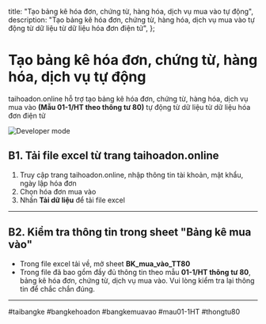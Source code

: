  title: "Tạo bảng kê hóa đơn, chứng từ, hàng hóa, dịch vụ mua vào tự động",
  description: "Tạo bảng kê hóa đơn, chứng từ, hàng hóa, dịch vụ mua vào tự động từ dữ liệu từ dữ liệu hóa đơn điện tử",
};

# Tạo bảng kê hóa đơn, chứng từ, hàng hóa, dịch vụ tự động

<p>taihoadon.online hỗ trợ tạo bảng kê hóa đơn, chứng từ, hàng hóa, dịch vụ mua vào <strong>(Mẫu 01-1/HT theo thông tư 80)</strong> tự động từ dữ liệu từ dữ liệu hóa đơn điện tử</p>

<img src="/blog/bk-01-1.png" alt="Developer mode" />

## B1. Tải file excel từ trang taihoadon.online

1. Truy cập trang taihoadon.online, nhập thông tin tài khoản, mật khẩu, ngày lập hóa đơn
2. Chọn hóa đơn mua vào
3. Nhấn **Tải dữ liệu** để tải file excel

---

## B2. Kiểm tra thông tin trong sheet "Bảng kê mua vào"
- Trong file excel tải về, mở sheet <strong>BK_mua_vào_TT80</strong>
- Trong file đã bao gồm đầy đủ thông tin theo mẫu <strong>01-1/HT thông tư 80</strong>, bảng kê hóa đơn, chứng từ, dịch vụ mua vào. Vui lòng kiểm tra lại thông tin để chắc chắn đúng.

---
#taibangke #bangkehoadon #bangkemuavao #mau01-1HT #thongtu80
